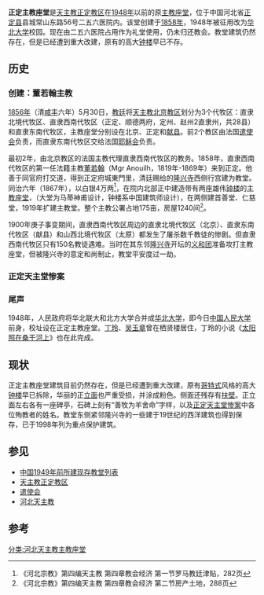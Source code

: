 '''正定主教座堂'''是[[天主教正定教区|天主教正定教区]]在[[1948年|1948年]]以前的原[[主教座堂|主教座堂]]，位于中国河北省[[正定县|正定县]]县城常山东路56号二五六医院内。该堂创建于[[1858年|1858年]]，1948年被征用改为[[华北大学|华北大学]]校园。现在由二五六医院占用作为礼堂使用，仍未归还教会。教堂建筑仍然存在，但是已经遭到重大改建，原有的高大[[钟楼|钟楼]]早已不存。

==历史==

===创建：董若翰主教===
[[1856年|1856年]]（清[[咸丰|咸丰]]六年）5月30日，[[教廷|教廷]]将[[天主教北京教区|天主教北京教区]]划分为3个代牧区：直隶北境代牧区、直隶西南代牧区（正定、顺德两府，定州、赵州2直隶州，共28县）和直隶东南代牧区，主教座堂分别设在北京、正定和[[献县|献县]]。前2个教区由法国[[遣使会|遣使会]]负责，而直隶东南代牧区交给法国[[耶稣会|耶稣会]]负责。

最初2年，由北京教区的法国主教代理直隶西南代牧区的教务。1858年，直隶西南代牧区的第一任法籍主教[[董若翰|董若翰]]（Mgr Anouilh，1819年-1869年）来到正定。他善于同官府打交道，得到正定府城東門里，清廷赐给的[[隆兴寺|隆兴寺]]西侧行宫建为教堂。同治六年（1867年），以白银4万两<ref>《河北宗教》第四编天主教 第四章教会经济 第一节罗马教廷津贴，282页</ref>，在院内北部正中建造带有两座雄伟[[钟楼|钟楼]]的[[主教座堂|主教座堂]]，（大堂为马蒂神甫设计，钟楼系中国建筑师设计），在两侧建首善堂、仁慈堂，1919年扩建主教堂。整个主教公署占地175亩，房屋1240间<ref>《河北宗教》第四编天主教 第四章教会经济 第二节房产土地，288页</ref>。

1900年庚子事变期间，直隶西南代牧区周边的直隶北境代牧区（北京）、直隶东南代牧区（献县）和山西北境代牧区（太原）都发生了屠杀数千教徒的惨剧。但直隶西南代牧区只有150名教徒遇难。当时在其东邻[[隆兴寺|隆兴寺]]开坛的[[义和团|义和团]]准备攻打主教座堂，但被隆兴寺的意定和尚制止，教堂平安度过一劫。

===正定天主堂惨案===
{{main|正定天主堂惨案}}

===尾声===
1948年，人民政府将华北联大和北方大学合并成[[华北大学|华北大学]]，即今日[[中国人民大学|中国人民大学]]前身，校址设在正定主教座堂。[[丁玲|丁玲]]、[[吴玉章|吴玉章]]曾在栖贤楼居住，丁玲的小说《[[太阳照在桑干河上|太阳照在桑干河上]]》也在此完成。

==现状==
正定主教座堂建筑目前仍然存在，但是已经遭到重大改建，原有[[哥特式|哥特式]]风格的高大[[钟楼|钟楼]]早已拆除，华丽的正[[立面|立面]]也严重受损，并涂成粉色。侧面还残存有[[扶壁|扶壁]]。正立面左右各有一座碑亭，石碑上刻有“善牧为羊舍命”字样，以及[[正定天主堂惨案|正定天主堂惨案]]中各位殉教者的姓名。教堂东侧紧邻隆兴寺的一些建于19世纪的西洋建筑也得到保存，已于1998年列为重点保护建筑。

==参见==
*[[中国1949年前所建现存教堂列表|中国1949年前所建现存教堂列表]]
*[[天主教正定教区|天主教正定教区]]
*[[遣使会|遣使会]]
*[[河北天主教|河北天主教]]

==参考==

[[分类:河北天主教主教座堂|分类:河北天主教主教座堂]]